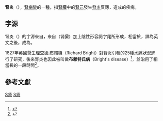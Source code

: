 {{Infobox disease 
| Name           = 腎炎<br>({{lang|en|Nephritis}})
| Image          =
| Caption        =
| DiseasesDB     =
| ICD10          =
| ICD9           =
| ICDO           =
| OMIM           =
| MedlinePlus    =
| eMedicineSubj  =
| eMedicineTopic =
| MeshID         = D009393 
}}
{{medical}}
'''腎炎'''（{{lang-en|Nephritis}}），[[腎病變|腎病變]]的一種，指[[腎臟|腎臟]]中的[[腎元|腎元]]發生[[發炎|發炎]]反應，造成的疾病。

==字源==
{{seealso|腎功能|腎生理學}}

腎炎（{{lang-en|Nephritis}}）的字源來自{{lang-grc|νεφρῖτις}}，來自{{lang-grc|νεφρός}}（腎臟）加上陰性形容詞字尾所形成，相當於{{lang-la|Nephritis}}，譯為英文之後，成為{{lang-en|Nephritis}}。

1827年英國醫生[[理查德·布莱特|理查德·布賴特]]（Richard Bright）對腎炎引發的25種水腫狀況進行了研究，後來腎炎也因此被叫做'''布赖特氏病'''（Bright's disease）<ref name=":1">{{cite book | last = Bright | first = R | authorlink = | title = Reports of Medical Cases, Selected with a View of Illustrating the Symptoms and Cure of Diseases by a Reference to Morbid Anatomy, vol. I | publisher = Longmans | date = 1827–1831 | location = London | pages = | url = | doi = | id = | isbn = }}</ref>，並沿用了相當長的一段時間<ref name=":0">{{Cite journal|last=Cameron|first=J. S.|date=14 October 1972|title=Bright's Disease Today: The Pathogenesis and Treatment of Glomerulonephritis—I|journal=British Medical Journal|volume=4|issue=5832|pages=87–90|issn=0007-1447|pmc=1786202|pmid=4562073|doi=10.1136/bmj.4.5832.87}}</ref>。

==參考文獻==

{{reflist}}
{{med-stub}}
{{disease-stub}}
{{Inflammation}}
{{DEFAULTSORT:Nephritis}}
[[Category:炎症|S肾]]
[[Category:肾脏疾病|S肾]]